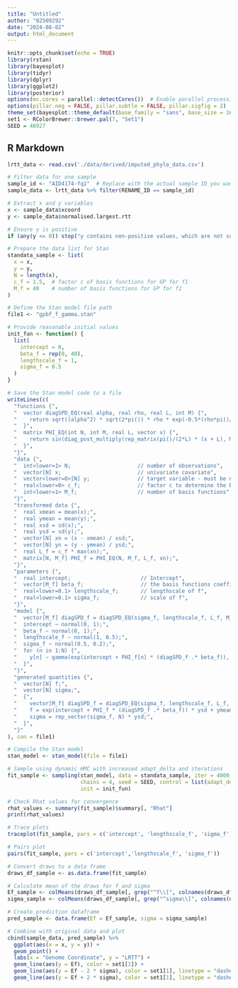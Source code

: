 ```yaml
---
title: "Untitled"
author: "02509292"
date: "2024-08-02"
output: html_document
---
```


```r
knitr::opts_chunk$set(echo = TRUE)
library(rstan)
library(bayesplot)
library(tidyr)
library(dplyr)
library(ggplot2)
library(posterior)
options(mc.cores = parallel::detectCores())  # Enable parallel processing
options(pillar.neg = FALSE, pillar.subtle = FALSE, pillar.sigfig = 2)
theme_set(bayesplot::theme_default(base_family = "sans", base_size = 16))
set1 <- RColorBrewer::brewer.pal(7, "Set1")
SEED = 48927
```

## R Markdown

```r
lrtt_data <- read.csv('./data/derived/imputed_phylo_data.csv')
```

```r
# Filter data for one sample
sample_id <- "AID4174-fq1"  # Replace with the actual sample ID you want to analyze
sample_data <- lrtt_data %>% filter(RENAME_ID == sample_id)

# Extract x and y variables
x <- sample_data$xcoord
y <- sample_data$normalised.largest.rtt

# Ensure y is positive
if (any(y <= 0)) stop("y contains non-positive values, which are not suitable for a Gamma distribution.")

# Prepare the data list for Stan
standata_sample <- list(
  x = x,
  y = y,
  N = length(x),
  c_f = 1.5,  # factor c of basis functions for GP for f1
  M_f = 40    # number of basis functions for GP for f1
)
```

```r
# Define the Stan model file path
file1 <- "gpbf_f_gamma.stan"

# Provide reasonable initial values
init_fun <- function() {
  list(
    intercept = 0,
    beta_f = rep(0, 40),
    lengthscale_f = 1,
    sigma_f = 0.5
  )
}

# Save the Stan model code to a file
writeLines(c(
  "functions {",
  "  vector diagSPD_EQ(real alpha, real rho, real L, int M) {",
  "    return sqrt((alpha^2) * sqrt(2*pi()) * rho * exp(-0.5*(rho*pi()/(2*L))^2 * linspaced_vector(M, 1, M)^2));",
  "  }",
  "  matrix PHI_EQ(int N, int M, real L, vector x) {",
  "    return sin(diag_post_multiply(rep_matrix(pi()/(2*L) * (x + L), M), linspaced_vector(M, 1, M))) / sqrt(L);",
  "  }",
  "}",
  "data {",
  "  int<lower=1> N;                     // number of observations",
  "  vector[N] x;                        // univariate covariate",
  "  vector<lower=0>[N] y;               // target variable - must be non-negative",
  "  real<lower=0> c_f;                  // factor c to determine the boundary value L",
  "  int<lower=1> M_f;                   // number of basis functions",
  "}",
  "transformed data {",
  "  real xmean = mean(x);",
  "  real ymean = mean(y);",
  "  real xsd = sd(x);",
  "  real ysd = sd(y);",
  "  vector[N] xn = (x - xmean) / xsd;",
  "  vector[N] yn = (y - ymean) / ysd;",
  "  real L_f = c_f * max(xn);",
  "  matrix[N, M_f] PHI_f = PHI_EQ(N, M_f, L_f, xn);",
  "}",
  "parameters {",
  "  real intercept;                      // Intercept",
  "  vector[M_f] beta_f;                  // the basis functions coefficients",
  "  real<lower=0.1> lengthscale_f;       // lengthscale of f",
  "  real<lower=0.1> sigma_f;             // scale of f",
  "}",
  "model {",
  "  vector[M_f] diagSPD_f = diagSPD_EQ(sigma_f, lengthscale_f, L_f, M_f);",
  "  intercept ~ normal(0, 1);",
  "  beta_f ~ normal(0, 1);",
  "  lengthscale_f ~ normal(1, 0.5);",
  "  sigma_f ~ normal(0.5, 0.2);",
  "  for (n in 1:N) {",
  "    y[n] ~ gamma(exp(intercept + PHI_f[n] * (diagSPD_f .* beta_f)), sigma_f);",
  "  }",
  "}",
  "generated quantities {",
  "  vector[N] f;",
  "  vector[N] sigma;",
  "  {",
  "    vector[M_f] diagSPD_f = diagSPD_EQ(sigma_f, lengthscale_f, L_f, M_f);",
  "    f = exp(intercept + PHI_f * (diagSPD_f .* beta_f)) * ysd + ymean;",
  "    sigma = rep_vector(sigma_f, N) * ysd;",
  "  }",
  "}"
), con = file1)

# Compile the Stan model
stan_model <- stan_model(file = file1)
```

```r
# Sample using dynamic HMC with increased adapt_delta and iterations
fit_sample <- sampling(stan_model, data = standata_sample, iter = 4000, warmup = 2000,
                       chains = 4, seed = SEED, control = list(adapt_delta = 0.995),
                       init = init_fun)
```

```r
# Check Rhat values for convergence
rhat_values <- summary(fit_sample)$summary[, "Rhat"]
print(rhat_values)

# Trace plots
traceplot(fit_sample, pars = c('intercept', 'lengthscale_f', 'sigma_f'))

# Pairs plot
pairs(fit_sample, pars = c('intercept','lengthscale_f', 'sigma_f'))

```

```r
# Convert draws to a data frame
draws_df_sample <- as.data.frame(fit_sample)

# Calculate mean of the draws for f and sigma
Ef_sample <- colMeans(draws_df_sample[, grep("^f\\[", colnames(draws_df_sample))])
sigma_sample <- colMeans(draws_df_sample[, grep("^sigma\\[", colnames(draws_df_sample))])

# Create prediction dataframe
pred_sample <- data.frame(Ef = Ef_sample, sigma = sigma_sample)

# Combine with original data and plot
cbind(sample_data, pred_sample) %>%
  ggplot(aes(x = x, y = y)) +
  geom_point() +
  labs(x = "Genome Coordinate", y = "LRTT") +
  geom_line(aes(y = Ef), color = set1[1]) +
  geom_line(aes(y = Ef - 2 * sigma), color = set1[1], linetype = "dashed") +
  geom_line(aes(y = Ef + 2 * sigma), color = set1[1], linetype = "dashed")
```

